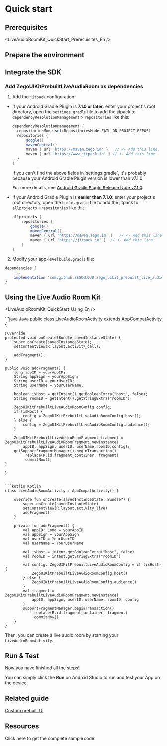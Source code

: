 
# Quick start

## Prerequisites

<LiveAudioRoomKit_QuickStart_Prerequisites_En />

## Prepare the environment

<Content/>

## Integrate the SDK

### Add ZegoUIKitPrebuiltLiveAudioRoom as dependencies

1. Add the `jitpack` configuration.

- If your Android Gradle Plugin is **7.1.0 or later**: enter your project's root directory, open the `settings.gradle` file to add the jitpack to `dependencyResolutionManagement` > `repositories` like this:

  ```groovy
  dependencyResolutionManagement {
    repositoriesMode.set(RepositoriesMode.FAIL_ON_PROJECT_REPOS)
    repositories {
        google()
        mavenCentral()
        maven { url 'https://maven.zego.im' }   // <- Add this line.
        maven { url 'https://www.jitpack.io' } // <- Add this line.
    }
  }
  ```

  <Warning title="Warning">
  If you can't find the above fields in `settings.gradle`, it's probably because your Android Gradle Plugin version is lower than v7.1.0.

  For more details, see [Android Gradle Plugin Release Note v7.1.0](https://developer.android.com/studio/releases/gradle-plugin#settings-gradle).
  </Warning>

- If your Android Gradle Plugin is **earlier than 7.1.0**: enter your project's root directory, open the `build.gradle` file to add the jitpack to `allprojects`->`repositories` like this:

  ```groovy
  allprojects {
      repositories {
          google()
          mavenCentral()
          maven { url 'https://maven.zego.im' }   // <- Add this line.
          maven { url "https://jitpack.io" }  // <- Add this line.
      }
  }
  ```

2. Modify your app-level `build.gradle` file:

  ```groovy
  dependencies {
      ...
      implementation 'com.github.ZEGOCLOUD:zego_uikit_prebuilt_live_audio_room_android:+'    // Add this line to your module-level build.gradle file's dependencies, usually named [app].
  }
  ```

## Using the Live Audio Room Kit


<LiveAudioRoomKit_QuickStart_Using_En />

<CodeGroup>
```java Java
public class LiveAudioRoomActivity extends AppCompatActivity {

    @Override
    protected void onCreate(Bundle savedInstanceState) {
        super.onCreate(savedInstanceState);
        setContentView(R.layout.activity_call);

        addFragment();
    }

    public void addFragment() {
        long appID = yourAppID;
        String appSign = yourAppSign;
        String userID = yourUserID;
        String userName = yourUserName;

        boolean isHost = getIntent().getBooleanExtra("host", false);
        String roomID = getIntent().getStringExtra("roomID");

        ZegoUIKitPrebuiltLiveAudioRoomConfig config;
        if (isHost) {
            config = ZegoUIKitPrebuiltLiveAudioRoomConfig.host();
        } else {
            config = ZegoUIKitPrebuiltLiveAudioRoomConfig.audience();
        }

        ZegoUIKitPrebuiltLiveAudioRoomFragment fragment = ZegoUIKitPrebuiltLiveAudioRoomFragment.newInstance(
            appID, appSign, userID, userName,roomID,config);
        getSupportFragmentManager().beginTransaction()
            .replace(R.id.fragment_container, fragment)
            .commitNow();
    }
}
```

```kotlin Kotlin
class LiveAudioRoomActivity : AppCompatActivity() {

    override fun onCreate(savedInstanceState: Bundle?) {
        super.onCreate(savedInstanceState)
        setContentView(R.layout.activity_live)
        addFragment()
    }

    private fun addFragment() {
        val appID: Long = yourAppID
        val appSign = yourAppSign
        val userID = YourUserID
        val userName = YourUserName

        val isHost = intent.getBooleanExtra("host", false)
        val roomID = intent.getStringExtra("roomID")

        val config: ZegoUIKitPrebuiltLiveAudioRoomConfig = if (isHost) {
            ZegoUIKitPrebuiltLiveAudioRoomConfig.host()
        } else {
            ZegoUIKitPrebuiltLiveAudioRoomConfig.audience()
        }
        val fragment = ZegoUIKitPrebuiltLiveAudioRoomFragment.newInstance(
            appID, appSign, userID, userName, roomID, config
        )
        supportFragmentManager.beginTransaction()
            .replace(R.id.fragment_container, fragment)
            .commitNow()
    }
}
```
</CodeGroup>

Then, you can create a live audio room by starting your `LiveAudioRoomActivity`.

## Run & Test

Now you have finished all the steps!

You can simply click the **Run** on Android Studio to run and test your App on the device.

## Related guide

[Custom prebuilt UI](./03-Custom%20prebuilt%20features/01-Overview.mdx)

## Resources

<CardGroup cols={1}>
  <Card title="Sample code" href="https://github.com/ZEGOCLOUD/zego_uikit_prebuilt_live_audio_room_example_android" target="_blank">
    Click here to get the complete sample code.
  </Card>
</CardGroup>
